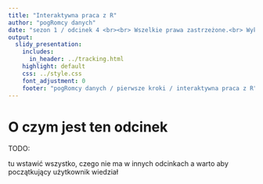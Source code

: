 ```yaml
---
title: "Interaktywna praca z R"
author: "pogRomcy danych"
date: "sezon 1 / odcinek 4 <br><br> Wszelkie prawa zastrzeżone.<br> Wykorzystanie możliwe wyłącznie za zgodą autora. <br><br><br><br>Naciśnij `A` by zamienić slajdy na ciągły tekst. <br> Naciśnij `T` by wyświetlić spis treści."
output:
  slidy_presentation:
    includes:
      in_header: ../tracking.html
    highlight: default
    css: ../style.css
    font_adjustment: 0
    footer: "pogRomcy danych / pierwsze kroki / interaktywna praca z R"
---
```


# O czym jest ten odcinek


TODO:

tu wstawić wszystko, czego nie ma w innych odcinkach a warto aby początkujący użytkownik wiedział

